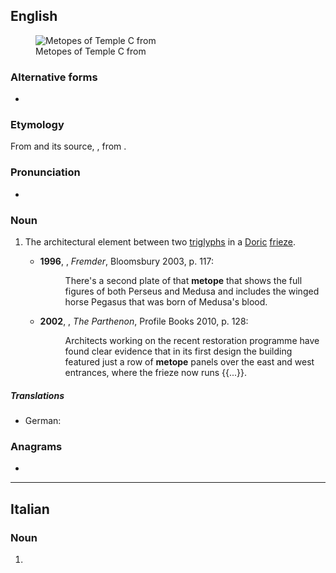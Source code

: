 ==English==
[[File:Metope_tempio_c_selinunte.jpg|thumb|Metopes of Temple C from {{w|Selinunte}}]]

===Alternative forms===
* {{alter|en|metopa||obsolete}}

===Etymology===
{{root|en|ine-pro|*h₃ekʷ-}}
From {{bor|en|la|metopa}} and its source, {{der|en|grc-koi|μετόπη}}, from {{af|grc|μετά|ὀπή|gloss1=between|gloss2=hole|nocat=1}}.

===Pronunciation===
* {{IPA|en|/ˈmɛtəʊp/|/ˈmɛtəpi/}}

===Noun===
{{en-noun}}

# {{lb|en|architecture}} The architectural element between two [[triglyph]]s in a [[Doric]] [[frieze]]. {{defdate|from 16th c.}}
#* '''1996''', {{w|Russell Hoban}}, ''Fremder'', Bloomsbury 2003, p. 117:
#*: There's a second plate of that '''metope''' that shows the full figures of both Perseus and Medusa and includes the winged horse Pegasus that was born of Medusa's blood.
#*'''2002''', {{w|Mary Beard}}, ''The Parthenon'', Profile Books 2010, p. 128:
#*:Architects working on the recent restoration programme have found clear evidence that in its first design the building featured just a row of '''metope''' panels over the east and west entrances, where the frieze now runs {{...}}.

=====Translations=====
{{trans-top|architectural element between two triglyphs in a Doric frieze}}
* German: {{t+|de|Metope|f}}
{{trans-mid}}
{{trans-bottom}}

===Anagrams===
* {{anagrams|en|a=eemopt|poemet}}

----

==Italian==

===Noun===
{{head|it|noun form|g=f}}

# {{plural of|it|metopa}}